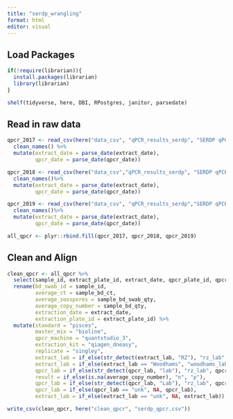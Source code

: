 ```yaml
---
title: "serdp_wrangling"
format: html
editor: visual
---
```


## Load Packages

```r

if(!require(librarian)){
  install.packages(librarian)
  library(librarian)
}

shelf(tidyverse, here, DBI, RPostgres, janitor, parsedate)

```

## Read in raw data

```r

qpcr_2017 <- read_csv(here("data_csv", "qPCR_results_serdp", "SERDP qPCR results 2017_220721.csv")) %>% 
  clean_names() %>% 
  mutate(extract_date = parse_date(extract_date),
         qpcr_date = parse_date(qpcr_date))

qpcr_2018 <- read_csv(here("data_csv","qPCR_results_serdp", "SERDP qPCR results 2018_191129.csv")) %>% 
  clean_names()%>% 
  mutate(extract_date = parse_date(extract_date),
         qpcr_date = parse_date(qpcr_date))

qpcr_2019 <- read_csv(here("data_csv", "qPCR_results_serdp","SERDP qPCR results 2019_220721.csv")) %>% 
  clean_names()%>% 
  mutate(extract_date = parse_date(extract_date),
         qpcr_date = parse_date(qpcr_date))

all_qpcr <- plyr::rbind.fill(qpcr_2017, qpcr_2018, qpcr_2019) 

```

## Clean and Align

```r
clean_qpcr <- all_qpcr %>% 
  select(sample_id, extract_plate_id, extract_date, qpcr_plate_id, qpcr_date, sample_bd_ct, sample_bd_qty, sample_bd_swab_qty, extract_lab, qpcr_lab) %>% 
  rename(bd_swab_id = sample_id,
         average_ct = sample_bd_ct,
         average_zoospores = sample_bd_swab_qty,
         average_copy_number = sample_bd_qty,
         extraction_date = extract_date,
         extraction_plate_id = extract_plate_id) %>% 
  mutate(standard = "pisces",
         master_mix = "bioline",
         qpcr_machine = "quantstudio_3",
         extraction_kit = "qiagen_dneasy",
         replicate = "singley",
         extract_lab = if_else(str_detect(extract_lab, "RZ"), "rz_lab", extract_lab),
         extract_lab = if_else(extract_lab == "Woodhams", "woodhams_lab", extract_lab),
         qpcr_lab = if_else(str_detect(qpcr_lab, "lab"), "rz_lab", qpcr_lab),
         result = if_else(is.na(average_copy_number), "n", "p"),
         qpcr_lab = if_else(str_detect(qpcr_lab, "Lab"), "rz_lab", qpcr_lab),
         qpcr_lab = if_else(qpcr_lab == "unk", NA, qpcr_lab),
         extract_lab = if_else(extract_lab == "unk", NA, extract_lab))

write_csv(clean_qpcr, here("clean_qpcr", "serdp_qpcr.csv"))

```
